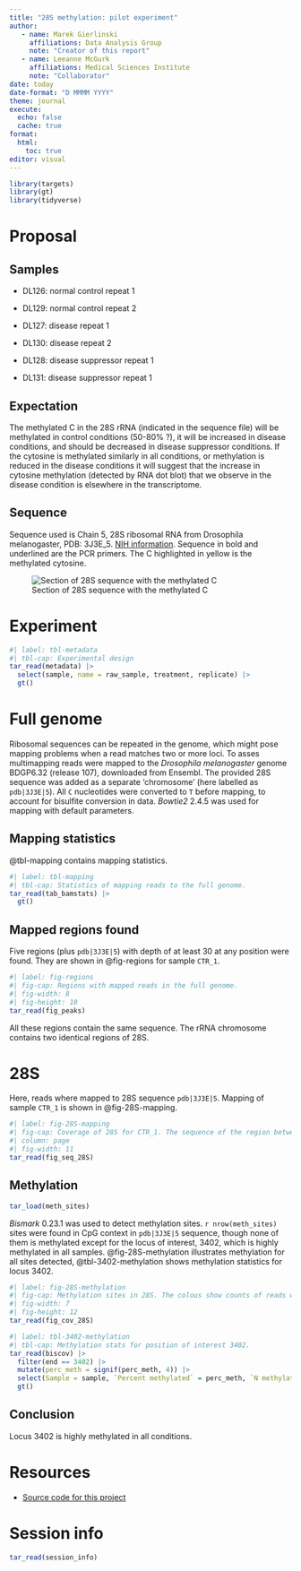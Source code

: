 ```yaml
---
title: "28S methylation: pilot experiment"
author:
   - name: Marek Gierlinski
     affiliations: Data Analysis Group
     note: "Creator of this report"
   - name: Leeanne McGurk
     affiliations: Medical Sciences Institute
     note: "Collaborator"
date: today
date-format: "D MMMM YYYY"
theme: journal
execute: 
  echo: false
  cache: true
format:
  html:
    toc: true
editor: visual
---
```


```r
library(targets)
library(gt)
library(tidyverse)
```


::: {.panel-tabset}

# Proposal

## Samples

 - DL126: normal control repeat 1
 - DL129: normal control repeat 2

 - DL127: disease repeat 1
 - DL130: disease repeat 2

 - DL128: disease suppressor repeat 1
 - DL131: disease suppressor repeat 1

## Expectation 

The methylated C in the 28S rRNA (indicated in the sequence file) will be methylated in control conditions (50-80% ?), it will be increased in disease conditions, and should be decreased in disease suppressor conditions. If the cytosine is methylated similarly in all conditions, or methylation is reduced in the disease conditions it will suggest that the increase in cytosine methylation (detected by RNA dot blot) that we observe in the disease condition is elsewhere in the transcriptome.

## Sequence

Sequence used is Chain 5, 28S ribosomal RNA from Drosophila melanogaster, PDB: 3J3E_5. [NIH information](https://www.ncbi.nlm.nih.gov/nucleotide/3J3E_5). Sequence in bold and underlined are the PCR primers. The C highlighted in yellow is the methylated cytosine. 

![Section of 28S sequence with the methylated C](images/methylated_c.png)


# Experiment

```r
#| label: tbl-metadata
#| tbl-cap: Experimental design
tar_read(metadata) |> 
  select(sample, name = raw_sample, treatment, replicate) |> 
  gt()
```

# Full genome

Ribosomal sequences can be repeated in the genome, which might pose mapping problems when a read matches two or more loci. To asses multimapping reads were mapped to the *Drosophila melanogaster* genome BDGP6.32 (release 107), downloaded from Ensembl. The provided 28S sequence was added as a separate 'chromosome' (here labelled as `pdb|3J3E|5`). All `C` nucleotides were converted to `T` before mapping, to account for bisulfite conversion in data. *Bowtie2* 2.4.5 was used for mapping with default parameters.

## Mapping statistics

@tbl-mapping contains mapping statistics.

```r
#| label: tbl-mapping
#| tbl-cap: Statistics of mapping reads to the full genome.
tar_read(tab_bamstats) |> 
  gt()
```

## Mapped regions found

Five regions (plus `pdb|3J3E|5`) with depth of at least 30 at any position were found. They are shown in @fig-regions for sample `CTR_1`.

```r
#| label: fig-regions
#| fig-cap: Regions with mapped reads in the full genome.
#| fig-width: 8
#| fig-height: 10
tar_read(fig_peaks)
```

All these regions contain the same sequence. The rRNA chromosome contains two identical regions of 28S.

# 28S

Here, reads where mapped to 28S sequence `pdb|3J3E|5`. Mapping of sample `CTR_1` is shown in @fig-28S-mapping. 

```r
#| label: fig-28S-mapping
#| fig-cap: Coverage of 28S for CTR_1. The sequence of the region between the primers is shown. Depth drops sharply outside primer regions.
#| column: page
#| fig-width: 11 
tar_read(fig_seq_28S) 
```

## Methylation

```r
tar_load(meth_sites)
```

*Bismark* 0.23.1 was used to detect methylation sites. `r nrow(meth_sites)` sites were found in CpG context in `pdb|3J3E|5` sequence, though none of them is methylated except for the locus of interest, 3402, which is highly methylated in all samples. @fig-28S-methylation illustrates methylation for all sites detected, @tbl-3402-methylation shows methylation statistics for locus 3402.


```r
#| label: fig-28S-methylation
#| fig-cap: Methylation sites in 28S. The colous show counts of reads with and without methylation.
#| fig-width: 7
#| fig-height: 12
tar_read(fig_cov_28S)
```



```r
#| label: tbl-3402-methylation
#| tbl-cap: Methylation stats for position of interest 3402.
tar_read(biscov) |>
  filter(end == 3402) |> 
  mutate(perc_meth = signif(perc_meth, 4)) |> 
  select(Sample = sample, `Percent methylated` = perc_meth, `N methylated` = n_meth, `N unmethylated` = n_unmeth) |> 
  gt()
```


## Conclusion

Locus 3402 is highly methylated in all conditions.


# Resources

 - [Source code for this project](https://github.com/bartongroup/MG_Methyl28S)

# Session info

```r
tar_read(session_info)
```

:::

